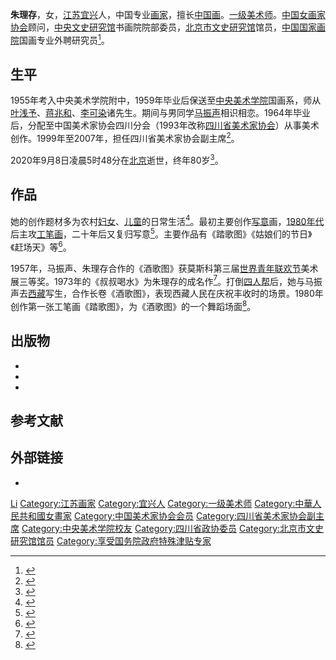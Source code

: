 '''朱理存'''{{BD|1940年|4月20日|2020年|9月8日|catIdx=Zhu}}，女，[[江苏省|江苏]][[宜兴县|宜兴]]人，中国专业[[画家|画家]]，擅长[[中国画|中国画]]。[[一级美术师|一级美术师]]。[[中国女画家协会|中国女画家协会]]顾问，[[中央文史研究馆|中央文史研究馆]]书画院院部委员，[[北京市文史研究馆|北京市文史研究馆]]馆员，[[中国国家画院|中国国家画院]]国画专业外聘研究员<ref>{{cite web |title=画院画家 |url=http://www.cnap.org.cn/cms-search/mlist.action?action=index |publisher=中国国家画院 |archiveurl=https://web.archive.org/web/20200910033938/http://www.cnap.org.cn/cms-search/mlist.action?action=index |archivedate=2020-09-10}}</ref>。

== 生平 ==
1955年考入中央美术学院附中，1959年毕业后保送至[[中央美术学院|中央美术学院]]国画系，师从[[叶浅予|叶浅予]]、[[蒋兆和|蒋兆和]]、[[李可染|李可染]]诸先生。期间与男同学[[马振声|马振声]]相识相恋。1964年毕业后，分配至中国美术家协会四川分会（1993年改称[[四川省美术家协会|四川省美术家协会]]）从事美术创作。1999年至2007年，担任四川省美术家协会副主席<ref>{{cite web |title=四川省美术家协会 |url=https://www.mxarts.com/scsmzjxk/ |publisher=陕西省美术家协会 |access-date=2020-09-10 |archive-date=2020-09-21 |archive-url=https://web.archive.org/web/20200921121903/https://www.mxarts.com/scsmzjxk/ |dead-url=no }}</ref>。

2020年9月8日凌晨5时48分在[[北京市|北京]]逝世，终年80岁<ref>{{cite web |title=当代知名中国画家朱理存先生逝世 |url=http://art.people.com.cn/gb/n1/2020/0909/c41426-31855478.html |publisher=[[人民网|人民网]] |date=2020-09-09 |access-date=2020-09-10 |archive-date=2020-10-20 |archive-url=https://web.archive.org/web/20201020003844/http://art.people.com.cn/gb/n1/2020/0909/c41426-31855478.html |dead-url=no }}</ref>。

== 作品 ==
她的创作题材多为农村[[妇女|妇女]]、[[儿童|儿童]]的日常生活<ref>{{cite book |editor=金通达 |title=中囯当代国画家辞典 |date=2001 |publisher=[[浙江人民出版社|浙江人民出版社]] |isbn=9787213022586 |page=586}}</ref>。最初主要创作[[写意|写意]]画，[[1980年代|1980年代]]后主攻[[工笔画|工笔画]]，二十年后又复归写意<ref>{{cite web |title=著名画家、原中国美术家协会理事朱理存逝世 享年80岁 |url=https://news.artron.net/20200908/n1084246.html |publisher=雅昌艺术网 |date=2020-09-08}}</ref>。主要作品有《踏歌图》《姑娘们的节日》《赶场天》等<ref>{{cite book |editor=郭翔 |title=中国当代书画家名人大辞典 |date=1993 |publisher=河南美术出版社 |isbn=9787540103606}}</ref>。

1957年，马振声、朱理存合作的《酒歌图》获莫斯科第三届[[世界青年與學生聯歡節|世界青年联欢节]]美术展三等奖。1973年的《叔叔喝水》为朱理存的成名作<ref>{{cite news |title=图片报道 |work=[[人民日报|人民日报]] |date=1973-10-30 |page=4}}</ref>。打倒[[四人帮|四人帮]]后，她与马振声去[[西藏|西藏]]写生，合作长卷《酒歌图》，表现西藏人民在庆祝丰收时的场景。1980年创作第一张工笔画《踏歌图》，为《酒歌图》的一个舞蹈场面<ref>{{cite web |author=陶宏 |title=女画家撑起当代艺术半边天——访工笔画家朱理存 |url=https://news.artron.net/20140210/n562522.html |publisher=雅昌艺术网 |date=2014-02-10}}</ref>。

== 出版物 ==
{{ref begin}}
*{{cite book |author=朱理存 |title=案头画范: 朱理存画熊猫 |date=2010 |publisher=[[人民美术出版社|人民美术出版社]] |location=北京 |series=中国画技法丛书 |isbn=9787102049007}}
*{{cite book |title=马振声朱理存中国画作品集 |date=2013 |publisher=荣宝斋出版社 |location=北京 |isbn=9787500316978}}
*{{cite book |title=走进名家工作室年迹·甲午年·朱理存 |date=2014 |publisher=[[天津人民美术出版社|天津人民美术出版社]] |location=天津 |isbn=9787530565155}}
{{ref end}}

== 参考文献 ==
{{reflist}}

== 外部链接 ==
* {{cite web |title=朱理存－中国诗书画研究会 |url=http://www.zgsshh.com/Masters_body.asp?adid=1060 |archiveurl=https://web.archive.org/web/20190829234034/http://zgsshh.com/Masters_body.asp?adid=1060 |archivedate=2019-08-29}}

{{portal|人物|艺术}}
{{中国美术家协会第七届理事会}}

{{Authority control}}
{{DEFAULTSORT:Zhu}}
[[Category:朱姓|Li]]
[[Category:江苏画家|Category:江苏画家]]
[[Category:宜兴人|Category:宜兴人]]
[[Category:一级美术师|Category:一级美术师]]
[[Category:中華人民共和國女畫家|Category:中華人民共和國女畫家]]
[[Category:中国美术家协会会员|Category:中国美术家协会会员]]
[[Category:四川省美术家协会副主席|Category:四川省美术家协会副主席]]
[[Category:中央美术学院校友|Category:中央美术学院校友]]
[[Category:四川省政协委员|Category:四川省政协委员]]
[[Category:北京市文史研究馆馆员|Category:北京市文史研究馆馆员]]
[[Category:享受国务院政府特殊津贴专家|Category:享受国务院政府特殊津贴专家]]
